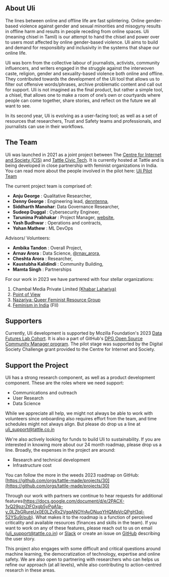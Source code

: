 
<ContentPageShell>

## About Uli

The lines between online and offline life are fast splintering. Online gender-based violence against gender and sexual minorities and misogyny results in offline harm and results in people receding from online spaces.  Uli (meaning chisel in Tamil) is our attempt to hand the chisel and power over to users most affected by online gender-based violence. Uli aims to build and demand for responsibity and inclusivity in the systems that shape our online life.

Uli was born from the collective labour of journalists, activists, community influencers, and writers engaged in the struggle against the interwoven caste, religion, gender and sexuality-based violence both online and offline. They contributed towards the development of the Uli tool that allows us to filter out offensive words/phrases, archive problematic content and call out for support. Uli is not imagined as the final product, but rather a simple tool, a chisel, that allows one to make a room of one’s own or courtyards where people can come together, share stories, and reflect on the future we all want to see.

In its second year, Uli is evolving as a user-facing tool; as well as a set of resources that researchers, Trust and Safety teams and professionals, and journalists can use in their workflows. 



## The Team 

Uli was launched in 2021 as a joint project between The [Centre for Internet and Society (CIS)](https://cis-india.org/) and [Tattle Civic Tech](https://tattle.co.in/). It is currently hosted at Tattle and is being developed in close partnership with feminist organizations in India. You can read more about the people involved in the pilot here: [Uli Pilot Team](https://uli.tattle.co.in/team-2021/)


The current project team is comprised of:

  * **Anju George** : Qualitative Researcher,
  * **Denny George** : Engineering lead, [denntenna](https://denntenna.github.io/),
  * **Siddharth Manohar**: Data Governance Researcher,
  * **Sudeep Duggal** : Cybersecurity Engineer,
  * **Tarunima Prabhakar** : Project Manager, [website](https://tarunima.com),
  * **Yash Budhwar** : Operations and contracts,
  * **Yohan Mathew** : ML DevOps  


  Advisors/ Volunteers:
  * **Ambika Tandon** : Overall Project,
  * **Arnav Arora** : Data Science, [@rnav_arora](https://twitter.com/rnav_arora),
  * **Cheshta Arora** : Researcher,
  * **Kaustubha Kalidindi** : Community Building,
  * **Mamta Singh** : Partnerships
  
 For our work in 2023 we have partnered with four stellar organizations:
 1. Chambal Media Private Limited [(Khabar Lahariya)](https://khabarlahariya.org/about-us/)
 2. [Point of View](https://pointofview.org/)
 3. [Nazariya: Queer Feminist Resource Group](https://thenazariyafoundation.org/)
 4. [Feminism in India](https://feminisminindia.com/) (FII)

## Supporters

Currently, Uli development is supported by Mozilla Foundation's 2023 [Data Futures Lab Cohort](https://foundation.mozilla.org/en/blog/mozilla-welcomes-2023-data-futures-lab-cohort/). It is also a part of GitHub's [DPG Open Source Community Manager program](https://socialimpact.github.com/tech-for-social-good/dpg-open-source-community-manager-program). The pilot stage was supported by the Digital Society Challenge grant provided to the Centre for Internet and Society. 


## Support the Project

Uli has a strong research component, as well as a product development component. These are the roles where we need support:
* Communications and outreach
* User Research
* Data Science

While we appreciate all help, we might not always be able to work with volunteers since onboarding also requires effort from the team, and time schedules might not always align. But please do drop us a line at uli_support@tattle.co.in

We're also actively looking for funds to build Uli to sustainability. If you are interested in knowing more about our 24 month roadmap, please drop us a line. Broadly, the expenses in the project are around:
- Research and technical development
- Infrastructure cost

You can follow the more in the weeds 2023 roadmap on GitHub: [https://github.com/orgs/tattle-made/projects/30](https://github.com/orgs/tattle-made/projects/30)

Through our work with partners we continue to hear requests for additional features(https://docs.google.com/document/d/e/2PACX-1vQ29pzrZtFOxgb5yPgA1a-y_0LZbGRureUx0E0LZvRx2VgqANOYrAvDNuqYHQMpVcQPgH3ql-52YSu9/pub). What makes it to the roadmap is a function of perceived criticality and available resources (finances and skills in the team). If you want to work on any of these features, please reach out to us on email (uli_support@tattle.co.in) or [Slack](https://admin417477.typeform.com/to/nVuNyG) or create an issue on [GitHub](https://github.com/tattle-made/Uli/issues) describing the user story. 

This project also engages with some difficult and critical questions around machine learning, the democratization of technology, expertise and online safety. We are also open to partnering with researchers who can helps us refine our approach (at all levels), while also contributing to action-centred research in these areas. 

</ContentPageShell>